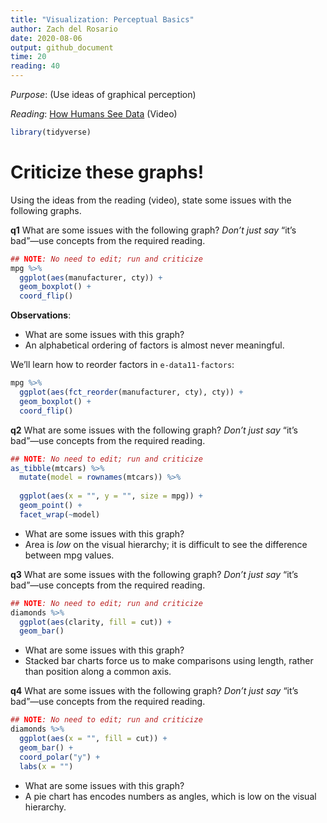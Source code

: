 ```yaml
---
title: "Visualization: Perceptual Basics"
author: Zach del Rosario
date: 2020-08-06
output: github_document
time: 20
reading: 40
---
```


*Purpose*: (Use ideas of graphical perception)

*Reading*: [How Humans See Data](https://www.youtube.com/watch?v=fSgEeI2Xpdc&list=PLluqivwOH1ouKkbM0c6x-g7DQnXF0UmC0&index=37&t=0s) (Video)

```r
library(tidyverse)
```

# Criticize these graphs!
<!-- -------------------------------------------------- -->

Using the ideas from the reading (video), state some issues with the following graphs.

__q1__ What are some issues with the following graph? *Don't just say* "it's bad"---use concepts from the required reading.

```r
## NOTE: No need to edit; run and criticize
mpg %>%
  ggplot(aes(manufacturer, cty)) +
  geom_boxplot() +
  coord_flip()
```

**Observations**:

<!-- task-begin -->
- What are some issues with this graph?
<!-- task-end -->
<!-- solution-begin -->
- An alphabetical ordering of factors is almost never meaningful.

We'll learn how to reorder factors in `e-data11-factors`:

```r
mpg %>%
  ggplot(aes(fct_reorder(manufacturer, cty), cty)) +
  geom_boxplot() +
  coord_flip()
```
<!-- solution-end -->

__q2__ What are some issues with the following graph? *Don't just say* "it's bad"---use concepts from the required reading.

```r
## NOTE: No need to edit; run and criticize
as_tibble(mtcars) %>% 
  mutate(model = rownames(mtcars)) %>% 
  
  ggplot(aes(x = "", y = "", size = mpg)) +
  geom_point() +
  facet_wrap(~model)
```

<!-- task-begin -->
- What are some issues with this graph?
<!-- task-end -->
<!-- solution-begin -->
- Area is *low* on the visual hierarchy; it is difficult to see the difference between mpg values.
<!-- solution-end -->

__q3__ What are some issues with the following graph? *Don't just say* "it's bad"---use concepts from the required reading.

```r
## NOTE: No need to edit; run and criticize
diamonds %>% 
  ggplot(aes(clarity, fill = cut)) +
  geom_bar()
```

<!-- task-begin -->
- What are some issues with this graph?
<!-- task-end -->
<!-- solution-begin -->
- Stacked bar charts force us to make comparisons using length, rather than position along a common axis.
<!-- solution-end -->

__q4__ What are some issues with the following graph? *Don't just say* "it's bad"---use concepts from the required reading.

```r
## NOTE: No need to edit; run and criticize
diamonds %>% 
  ggplot(aes(x = "", fill = cut)) +
  geom_bar() +
  coord_polar("y") +
  labs(x = "")
```

<!-- task-begin -->
- What are some issues with this graph?
<!-- task-end -->
<!-- solution-begin -->
- A pie chart has encodes numbers as angles, which is low on the visual hierarchy.
<!-- solution-end -->

<!-- include-exit-ticket -->
